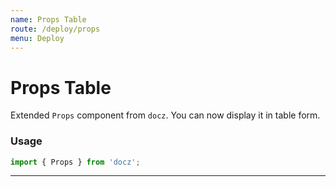 ```yaml
---
name: Props Table
route: /deploy/props
menu: Deploy
---
```



# Props Table

Extended `Props` component from `docz`. You can now display it in table form.

### Usage

```jsx
import { Props } from 'docz';
```

<hr />

<Playground>
  <Props table={true} of={Ref} />
</Playground>

